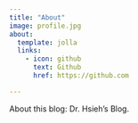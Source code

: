 ```yaml
---
title: "About"
image: profile.jpg
about:
  template: jolla
  links:
    - icon: github
      text: Github
      href: https://github.com

---
```


About this blog: Dr. Hsieh's Blog.
